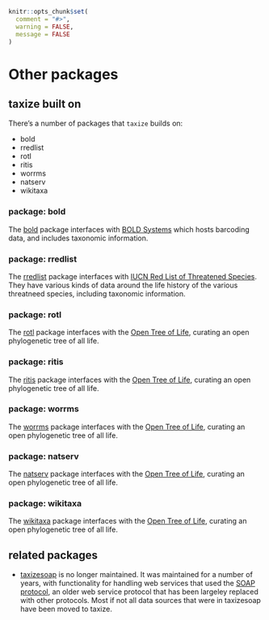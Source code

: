 ```r
knitr::opts_chunk$set(
  comment = "#>",
  warning = FALSE,
  message = FALSE
)
```

# Other packages {#other-packages}

## taxize built on {#taxize-built-on}

There's a number of packages that `taxize` builds on:

* bold
* rredlist
* rotl
* ritis
* worrms
* natserv
* wikitaxa

### package: bold {#package-bold}

The [bold][] package interfaces with [BOLD Systems](http://boldsystems.org/) which hosts
barcoding data, and includes taxonomic information.


### package: rredlist {#package-rredlist}

The [rredlist][] package interfaces with [IUCN Red List of Threatened Species](http://www.iucnredlist.org/).
They have various kinds of data around the life history of the various threatneed
species, including taxonomic information. 


### package: rotl {#package-rotl}

The [rotl][] package interfaces with the [Open Tree of Life](https://tree.opentreeoflife.org/),
curating an open phylogenetic tree of all life.  

### package: ritis {#package-ritis}

The [ritis][] package interfaces with the [Open Tree of Life](https://tree.opentreeoflife.org/),
curating an open phylogenetic tree of all life.  

### package: worrms {#package-worrms}

The [worrms][] package interfaces with the [Open Tree of Life](https://tree.opentreeoflife.org/),
curating an open phylogenetic tree of all life.  

### package: natserv {#package-natserv}

The [natserv][] package interfaces with the [Open Tree of Life](https://tree.opentreeoflife.org/), curating an open phylogenetic tree of all life.  


### package: wikitaxa {#package-wikitaxa}

The [wikitaxa][] package interfaces with the [Open Tree of Life](https://tree.opentreeoflife.org/), curating an open phylogenetic tree of all life.  


## related packages {#related-packages}

* [taxizesoap][] is no longer maintained. It was maintained for a number of years,
with functionality for handling web services that used the [SOAP protocol][soap],
an older web service protocol that has been largeley replaced with other protocols.
Most if not all data sources that were in taxizesoap have been moved to taxize.


[bold]: https://github.com/ropensci/bold
[rredlist]: https://github.com/ropensci/rredlist
[rotl]: https://github.com/ropensci/rotl
[ritis]: https://github.com/ropensci/ritis
[worrms]: https://github.com/ropensci/worrms
[natserv]: https://github.com/ropensci/natserv
[wikitaxa]: https://github.com/ropensci/wikitaxa
[taxizesoap]: https://github.com/ropensci/taxizesoap
[soap]: https://en.wikipedia.org/wiki/SOAP
